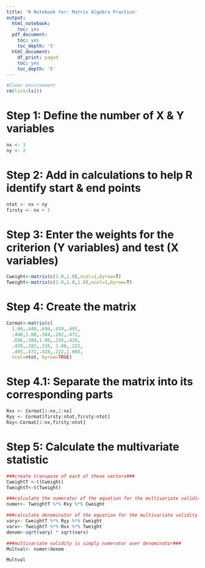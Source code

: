 ```yaml
---
title: 'R Notebook for: Matrix Algebra Practice'
output:
  html_notebook:
    toc: yes
  pdf_document:
    toc: yes
    toc_depth: '5'
  html_document:
    df_print: paged
    toc: yes
    toc_depth: '5'
---
```



```r
#Clear environment
rm(list=ls())
```


# Step 1: Define the number of X & Y variables 
```r
nx <- 3
ny <- 2
```


# Step 2: Add in calculations to help R identify start & end points
```r
ntot <- nx + ny
firsty <- nx + 1
```

# Step 3: Enter the weights for the criterion (Y variables) and test (X variables)
```r

Cweight<-matrix(c(1.0,1.0),ncol=1,byrow=T)
Tweight<-matrix(c(1.0,1.0,1.0),ncol=1,byrow=T)


```

# Step 4: Create the matrix
```r
Cormat<-matrix(c(
  1.00,.448,.696,.439,.495,
  .448,1.00,.384,.282,.471,
  .696,.384,1.00,.226,.428,
  .439,.282,.226, 1.00,.222,
  .495,.471,.428,.222,1.00),
  ncol=ntot, byrow=TRUE)
```


# Step 4.1: Separate the matrix into its corresponding parts
```r

Rxx <- Cormat[1:nx,1:nx]
Ryy <- Cormat[firsty:ntot,firsty:ntot]
Rxy<-Cormat[1:nx,firsty:ntot]

```

# Step 5: Calculate the multivariate statistic
```r
###create transpose of each of these vectors###
CweightT <-t(Cweight)
TweightT<-t(Tweight)

###calculate the numerator of the equation for the multivariate validity of this composite###
numer<- TweightT %*% Rxy %*% Cweight

###calculate denominator of the equation for the multivariate validity of this composite###
vary<- CweightT %*% Ryy %*% Cweight
varx<- TweightT %*% Rxx %*% Tweight
denom<-sqrt(vary) * sqrt(varx)

###multivariate validity is simply numerator over denominator###
Multval<- numer/denom

Multval

```











